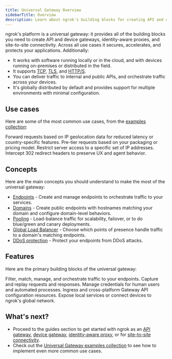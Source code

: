 ```yaml
---
title: Universal Gateway Overview
sidebarTitle: Overview
description: Learn about ngrok's building blocks for creating API and device gateways, identity-aware proxies, and site-to-site connectivity.
---
```


ngrok's platform is a universal gateway: it provides all of the building blocks you need to create API and device gateways, identity-aware proxies, and site-to-site connectivity.
Across all use cases it secures, accelerates, and protects your applications.
Additionally:

- It works with software running locally or in the cloud, and with devices running on-premises or distributed in the field.
- It supports [TCP](/universal-gateway/tcp/), [TLS](/universal-gateway/tls/), and [HTTP/S](/universal-gateway/http/).
- You can deliver traffic to internal and public APIs, and orchestrate traffic across your devices.
- It's globally distributed by default and provides support for multiple environments with minimal configuration.

## Use cases

Here are some of the most common use cases, from the [examples collection](/universal-gateway/examples/):

<Columns cols={2}>
	<Card
		title="Route to endpoints by geography"
		icon="globe"
		href="/universal-gateway/examples/route-by-geography/"
	>
		Forward requests based on IP geolocation data for reduced latency or
		country-specific features.
	</Card>
	<Card
		title="Create identity-based rate limits"
		icon="user"
		href="/universal-gateway/examples/pre-tier-requests/"
	>
		Pre-tier requests based on your packaging or pricing model.
	</Card>
	<Card
		title="Secure a public Minecraft server"
		icon="gamepad"
		href="/universal-gateway/examples/minecraft/"
	>
		Restrict server access to a specific set of IP addresses.
	</Card>
	<Card
		title="Intercept and rewrite headers"
		icon="pencil"
		href="/universal-gateway/examples/rewrite-headers-redirects/"
	>
		Intercept 302 redirect headers to preserve UX and agent behavior.
	</Card>
</Columns>

## Concepts

Here are the main concepts you should understand to make the most of the universal gateway:

- [Endpoints](/universal-gateway/endpoints/) - Create and manage endpoints to orchestrate traffic to your services.
- [Domains](/universal-gateway/domains/) - Create public endpoints with hostnames matching your domain and configure domain-level behaviors.
- [Pooling](/universal-gateway/endpoint-pooling/) - Load-balance traffic for scalability, failover, or to do blue/green and canary deployments.
- [Global Load Balancer](/universal-gateway/global-load-balancer/) - Choose which points of presence handle traffic to a domain's matching endpoints.
- [DDoS protection](/universal-gateway/ddos-protection/) - Protect your endpoints from DDoS attacks.

## Features

Here are the primary building blocks of the universal gateway:

<Columns cols={1}>
	<Card title="Traffic Policy" href="/traffic-policy/" horizontal>
		Filter, match, manage, and orchestrate traffic to your endpoints.
	</Card>
	<Card title="Traffic observability" href="/obs/" horizontal>
		Capture and replay requests and responses.
	</Card>
	<Card title="Identity and access management" href="/iam/" horizontal>
		Manage credentials for human users and automated processes.
	</Card>
	<Card title="Kubernetes support" href="/k8s/" horizontal>
		Ingress and cross-platform Gateway API configuration resources.
	</Card>
	<Card title="Secure tunnels" href="/agent/" horizontal>
		Expose local services or connect devices to ngrok's global network.
	</Card>
</Columns>

## What's next?

- Proceed to the guides section to get started with ngrok as an [API gateway](/guides/api-gateway/get-started/), [device gateway](/guides/device-gateway/agent/), [identity-aware proxy](/guides/identity-aware-proxy/securing-with-oauth/), or for [site-to-site connectivity](/guides/identity-aware-proxy/securing-with-oauth/).
- Check out the [Universal Gateway examples collection](/universal-gateway/examples/) to see how to implement even more common use cases.

